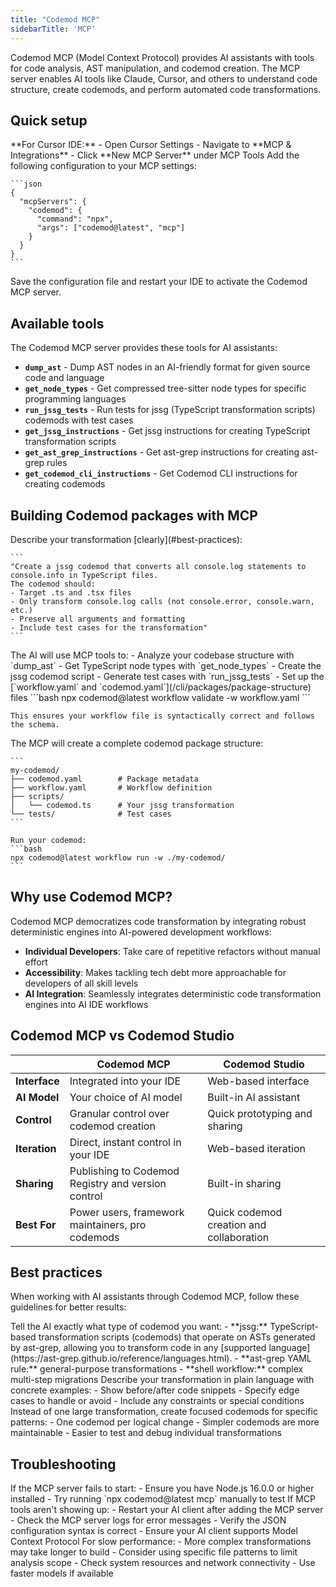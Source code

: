 ```yaml
---
title: "Codemod MCP"
sidebarTitle: 'MCP'
---
```


Codemod MCP (Model Context Protocol) provides AI assistants with tools for code analysis, AST manipulation, and codemod creation. The MCP server enables AI tools like Claude, Cursor, and others to understand code structure, create codemods, and perform automated code transformations.

## Quick setup

<Steps>
  <Step title="Open IDE settings">
    **For Cursor IDE:**
    - Open Cursor Settings
    - Navigate to **MCP & Integrations**
    - Click **New MCP Server** under MCP Tools
  </Step>
  <Step title="Add MCP server configuration">
    Add the following configuration to your MCP settings:

    ```json
    {
      "mcpServers": {
        "codemod": {
          "command": "npx",
          "args": ["codemod@latest", "mcp"]
        }
      }
    }
    ```
  </Step>
  <Step title="Restart your IDE">
    Save the configuration file and restart your IDE to activate the Codemod MCP server.
  </Step>
</Steps>

## Available tools

The Codemod MCP server provides these tools for AI assistants:

- **`dump_ast`** - Dump AST nodes in an AI-friendly format for given source code and language
- **`get_node_types`** - Get compressed tree-sitter node types for specific programming languages
- **`run_jssg_tests`** - Run tests for jssg (TypeScript transformation scripts) codemods with test cases
- **`get_jssg_instructions`** - Get jssg instructions for creating TypeScript transformation scripts
- **`get_ast_grep_instructions`** - Get ast-grep instructions for creating ast-grep rules
- **`get_codemod_cli_instructions`** - Get Codemod CLI instructions for creating codemods

## Building Codemod packages with MCP

<Steps>
  <Step title="Ask the AI for a specific codemod">
    Describe your transformation [clearly](#best-practices):
    
    ```
    "Create a jssg codemod that converts all console.log statements to console.info in TypeScript files. 
    The codemod should:
    - Target .ts and .tsx files
    - Only transform console.log calls (not console.error, console.warn, etc.)
    - Preserve all arguments and formatting
    - Include test cases for the transformation"
    ```
  </Step>
  
  <Step title="Let MCP build the codemod package">
    The AI will use MCP tools to:
    - Analyze your codebase structure with `dump_ast`
    - Get TypeScript node types with `get_node_types`
    - Create the jssg codemod script
    - Generate test cases with `run_jssg_tests`
    - Set up the [`workflow.yaml` and `codemod.yaml`](/cli/packages/package-structure) files
  </Step>
  
  <Step title="Validate the workflow">
    ```bash
    npx codemod@latest workflow validate -w workflow.yaml
    ```
    
    This ensures your workflow file is syntactically correct and follows the schema.
  </Step>
  
  <Step title="Understand and run the output package">
    The MCP will create a complete codemod package structure:
    
    ```
    my-codemod/
    ├── codemod.yaml        # Package metadata
    ├── workflow.yaml       # Workflow definition
    ├── scripts/
    │   └── codemod.ts      # Your jssg transformation
    └── tests/              # Test cases
    ```
    
    Run your codemod:
    ```bash
    npx codemod@latest workflow run -w ./my-codemod/
    ```
  </Step>
</Steps>

## Why use Codemod MCP?

Codemod MCP democratizes code transformation by integrating robust deterministic engines into AI-powered development workflows:

- **Individual Developers**: Take care of repetitive refactors without manual effort
- **Accessibility**: Makes tackling tech debt more approachable for developers of all skill levels
- **AI Integration**: Seamlessly integrates deterministic code transformation engines into AI IDE workflows

## Codemod MCP vs Codemod Studio

| | Codemod MCP | Codemod Studio |
|---------|-------------|----------------|
| **Interface** | Integrated into your IDE | Web-based interface |
| **AI Model** | Your choice of AI model | Built-in AI assistant |
| **Control** | Granular control over codemod creation | Quick prototyping and sharing |
| **Iteration** | Direct, instant control in your IDE | Web-based iteration |
| **Sharing** | Publishing to Codemod Registry and version control | Built-in sharing |
| **Best For** | Power users, framework maintainers, pro codemods | Quick codemod creation and collaboration |

## Best practices

When working with AI assistants through Codemod MCP, follow these guidelines for better results:

<Steps>
  <Step title="Be specific about output format">
    Tell the AI exactly what type of codemod you want:
    - **jssg:** TypeScript-based transformation scripts (codemods) that operate on ASTs generated by ast-grep, allowing you to transform code in any [supported language](https://ast-grep.github.io/reference/languages.html).
    - **ast-grep YAML rule:** general-purpose transformations
    - **shell workflow:** complex multi-step migrations
  </Step>
  <Step title="Provide clear requirements">
    Describe your transformation in plain language with concrete examples:
    - Show before/after code snippets
    - Specify edge cases to handle or avoid
    - Include any constraints or special conditions
  </Step>
  <Step title="Break down complex changes">
    Instead of one large transformation, create focused codemods for specific patterns:
    - One codemod per logical change
    - Simpler codemods are more maintainable
    - Easier to test and debug individual transformations
  </Step>
</Steps>

## Troubleshooting

<AccordionGroup>
  <Accordion title="Server won't start">
    If the MCP server fails to start:
    - Ensure you have Node.js 16.0.0 or higher installed
    - Try running `npx codemod@latest mcp` manually to test
  </Accordion>
  <Accordion title="Tools not available">
    If MCP tools aren't showing up:
    - Restart your AI client after adding the MCP server
    - Check the MCP server logs for error messages
    - Verify the JSON configuration syntax is correct
    - Ensure your AI client supports Model Context Protocol
  </Accordion>
  <Accordion title="Performance issues">
    For slow performance:
    - More complex transformations may take longer to build
    - Consider using specific file patterns to limit analysis scope
    - Check system resources and network connectivity
    - Use faster models if available
  </Accordion>
</AccordionGroup>

